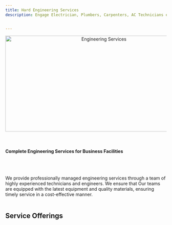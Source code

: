 ```yaml
---
title: Hard Engineering Services
description: Engage Electrician, Plumbers, Carpenters, AC Technicians etc for Offices and Buildings 


---
```




<center><Image src="/hes.png" width='600' height='300' alt="Engineering Services"/></center>
<br></br>

#### Complete Engineering Services for Business Facilities

<br></br>


We provide professionally managed engineering services through a team of highly experienced technicians and engineers. We ensure that Our teams are equipped with the latest equipment and quality materials, ensuring timely service in a cost-effective manner.
<br></br>

## Service Offerings
<br></br>
<HES/>


